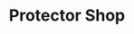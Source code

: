 ---
slug: protector-shop
link: /projects/protector-shop/
category: 'projects'
title: Protector Shop
publicData: Sep 11th 2020
pagesCount: 1
siteLink: https://protector-shop.igromov.digital/
pages: 
    - page:
        - image: ../../assets/images/projects/project-500-protector-shop/protector-shop-0.png
        - title: Protector Shop
sortIdx: 500
---